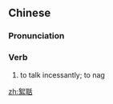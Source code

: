 ==Chinese==
{{zh-forms}}

===Pronunciation===
{{zh-pron
|m=xùguā
|cat=v
}}

===Verb===
{{zh-verb}}
# to talk incessantly; to nag

[[zh:絮聒]]